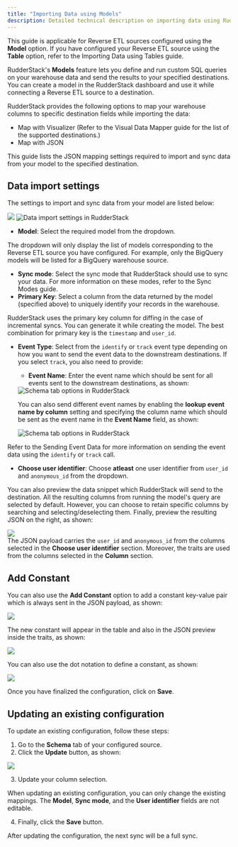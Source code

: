 ```yaml
---
title: "Importing Data using Models"
description: Detailed technical description on importing data using RudderStack’s Models feature.
---
```


<div class="infoBlock">
This guide is applicable for Reverse ETL sources configured using the <strong>Model</strong> option. If you have configured your Reverse ETL source using the <strong>Table</strong> option, refer to the <Link to="/sources/reverse-etl/common-settings/importing-data-using-tables/">Importing Data using Tables</Link> guide.
</div>

RudderStack's **Models** feature lets you define and run custom SQL queries on your warehouse data and send the results to your specified destinations. You can <Link to="/sources/reverse-etl/features/models/">create a model in the RudderStack dashboard</Link> and use it while connecting a Reverse ETL source to a destination.

RudderStack provides the following options to map your warehouse columns to specific destination fields while importing the data:

- Map with Visualizer (Refer to the <Link to="/sources/reverse-etl/features/visual-data-mapper/">Visual Data Mapper</Link> guide for the list of the supported destinations.)
- Map with JSON

This guide lists the JSON mapping settings required to import and sync data from your model to the specified destination.

## Data import settings

The settings to import and sync data from your model are listed below:

<img src="../../../assets/warehouse-actions-sources/models-name-enter.png" />
<img src="../../../assets/warehouse-actions-sources/data-import-settings-3.png" alt="Data import settings in RudderStack" />

- **Model**: Select the required model from the dropdown. 

<div class="infoBlock">
The dropdown will only display the list of models corresponding to the Reverse ETL source you have configured. For example, only the BigQuery models will be listed for a BigQuery warehouse source.
</div>

- **Sync mode**: Select the sync mode that RudderStack should use to sync your data. For more information on these modes, refer to the <Link to="/sources/reverse-etl/common-settings/sync-modes/">Sync Modes</Link> guide.
- **Primary Key**: Select a column from the data returned by the model (specified above) to uniquely identify your records in the warehouse.

<div class="infoBlock">
RudderStack uses the primary key column for diffing in the case of incremental syncs. You can generate it while creating the model. The best combination for primary key is the <code class="inline-code">timestamp</code> and <code class="inline-code">user_id</code>.
</div>

- **Event Type**: Select from the `identify` or `track` event type depending on how you want to send the event data to the downstream destinations. If you select `track`, you also need to provide:
    - **Event Name**: Enter the event name which should be sent for all events sent to the downstream destinations, as shown:
    
    <img src="../../../assets/warehouse-actions-sources/event-name-track.png" alt="Schema tab options in RudderStack" />
    
     You can also send different event names by enabling the **lookup event name by column** setting and specifying the column name which should be sent as the event name in the **Event Name** field, as shown:

     <img src="../../../assets/warehouse-actions-sources/event-name-table-track.png" alt="Schema tab options in RudderStack" />

<div class="infoBlock">
Refer to the <Link to="/sources/reverse-etl/features/visual-data-mapper/">Sending Event Data</Link> for more information on sending the event data using the <code class="inline-code">identify</code> or <code class="inline-code">track</code> call.
</div>

- **Choose user identifier**: Choose **atleast** one user identifier from `user_id` and `anonymous_id` from the dropdown. 

You can also preview the data snippet which RudderStack will send to the destination. All the resulting columns from running the model's query are selected by default. However, you can choose to retain specific columns by searching and selecting/deselecting them. Finally, preview the resulting JSON on the right, as shown:

<img src="../../../assets/warehouse-actions-sources/models-data-snippet.png" />

<div class="infoBlock">
The JSON payload carries the <code class="inline-code">user_id</code> and <code class="inline-code">anonymous_id</code> from the columns selected in the <strong>Choose user identifier</strong> section. Moreover, the traits are used from the columns selected in the <strong>Column</strong> section.
</div>

## Add Constant

You can also use the **Add Constant** option to add a constant key-value pair which is always sent in the JSON payload, as shown:

<img src="../../../assets/warehouse-actions-sources/add-constant.png" />

The new constant will appear in the table and also in the JSON preview inside the traits, as shown:

<img src="../../../assets/warehouse-actions-sources/add-constant-in-json.png" />

You can also use the dot notation to define a constant, as shown:

<img src="../../../assets/warehouse-actions-sources/dot-notation-constant.png" />

Once you have finalized the configuration, click on **Save**.

## Updating an existing configuration 

To update an existing configuration, follow these steps:

1. Go to the **Schema** tab of your configured source.
2. Click the **Update** button, as shown:

<img src="../../../assets/warehouse-actions-sources/update-table-selection.png" />

3. Update your column selection.

<div class="warningBlock">
When updating an existing configuration, you can only change the existing mappings. The <strong>Model</strong>, <strong>Sync mode</strong>, and the <strong>User identifier</strong> fields are not editable. 
</div>

4. Finally, click the **Save** button.

<div class="infoBlock">
After updating the configuration, the next sync will be a full sync.
</div>


